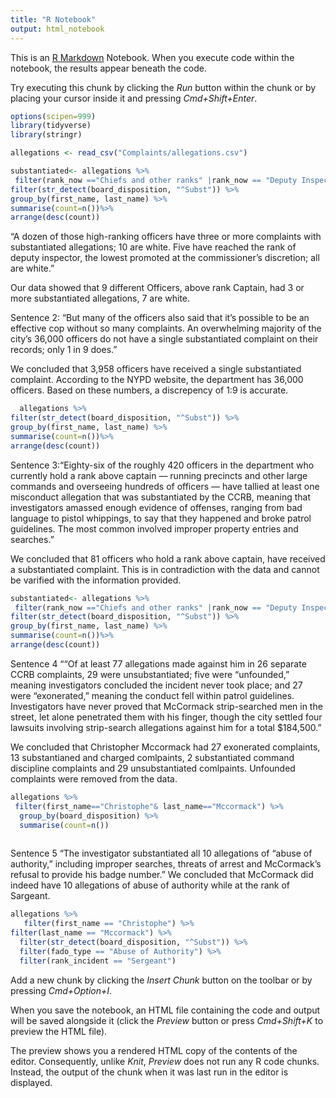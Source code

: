 ```yaml
---
title: "R Notebook"
output: html_notebook
---
```


This is an [R Markdown](http://rmarkdown.rstudio.com) Notebook. When you execute code within the notebook, the results appear beneath the code. 

Try executing this chunk by clicking the *Run* button within the chunk or by placing your cursor inside it and pressing *Cmd+Shift+Enter*. 

```r
options(scipen=999)
library(tidyverse)
library(stringr)
```

```r
allegations <- read_csv("Complaints/allegations.csv")
```
```r
substantiated<- allegations %>% 
 filter(rank_now =="Chiefs and other ranks" |rank_now == "Deputy Inspector" |rank_now == "Inspector") %>% 
filter(str_detect(board_disposition, "^Subst")) %>% 
group_by(first_name, last_name) %>% 
summarise(count=n())%>% 
arrange(desc(count))
```
“A dozen of those high-ranking officers have three or more complaints with substantiated allegations; 10 are white. Five have reached the rank of deputy inspector, the lowest promoted at the commissioner’s discretion; all are white.” 

Our data showed that 9 different Officers, above rank Captain, had 3 or more substantiated allegations, 7 are white.




Sentence 2: "But many of the officers also said that it’s possible to be an effective cop without so many complaints. An overwhelming majority of the city’s 36,000 officers do not have a single substantiated complaint on their records; only 1 in 9 does.” 

We concluded that 3,958 officers have received a single substantiated complaint. According to the NYPD website, the department has 36,000 officers. Based on these numbers, a discrepency of 1:9 is accurate. 

```r
  allegations %>% 
filter(str_detect(board_disposition, "^Subst")) %>% 
group_by(first_name, last_name) %>% 
summarise(count=n())%>% 
arrange(desc(count))
```




Sentence 3:“Eighty-six of the roughly 420 officers in the department who currently hold a rank above captain — running precincts and other large commands and overseeing hundreds of officers — have tallied at least one misconduct allegation that was substantiated by the CCRB, meaning that investigators amassed enough evidence of offenses, ranging from bad language to pistol whippings, to say that they happened and broke patrol guidelines. The most common involved improper property entries and searches.” 

We concluded that 81 officers who hold a rank above captain, have received a substantiated complaint. This is in contradiction with the data and cannot be varified with the information provided. 
```r
substantiated<- allegations %>% 
 filter(rank_now =="Chiefs and other ranks" |rank_now == "Deputy Inspector" |rank_now == "Inspector") %>% 
filter(str_detect(board_disposition, "^Subst")) %>% 
group_by(first_name, last_name) %>% 
summarise(count=n())%>% 
arrange(desc(count))
```
Sentence 4
"“Of at least 77 allegations made against him in 26 separate CCRB complaints, 29 were unsubstantiated; five were “unfounded,” meaning investigators concluded the incident never took place; and 27 were “exonerated,” meaning the conduct fell within patrol guidelines. Investigators have never proved that McCormack strip-searched men in the street, let alone penetrated them with his finger, though the city settled four lawsuits involving strip-search allegations against him for a total $184,500.”

We concluded that Christopher Mccormack had 27 exonerated complaints, 13 substantianed and charged comlpaints, 2 substantiated command discipline complaints and 29 unsubstantiated comlpaints. Unfounded complaints were removed from the data.
```r
allegations %>% 
 filter(first_name=="Christophe"& last_name=="Mccormack") %>% 
  group_by(board_disposition) %>% 
  summarise(count=n())
  

```
Sentence 5
"The investigator substantiated all 10 allegations of “abuse of authority,” including improper searches, threats of arrest and McCormack’s refusal to provide his badge number."
We concluded that McCormack did indeed have 10 allegations of abuse of authority while at the rank of Sargeant. 
```r
allegations %>% 
   filter(first_name == "Christophe") %>% 
filter(last_name == "Mccormack") %>% 
  filter(str_detect(board_disposition, "^Subst")) %>% 
  filter(fado_type == "Abuse of Authority") %>% 
  filter(rank_incident == "Sergeant")

```

Add a new chunk by clicking the *Insert Chunk* button on the toolbar or by pressing *Cmd+Option+I*.

When you save the notebook, an HTML file containing the code and output will be saved alongside it (click the *Preview* button or press *Cmd+Shift+K* to preview the HTML file). 

The preview shows you a rendered HTML copy of the contents of the editor. Consequently, unlike *Knit*, *Preview* does not run any R code chunks. Instead, the output of the chunk when it was last run in the editor is displayed.

